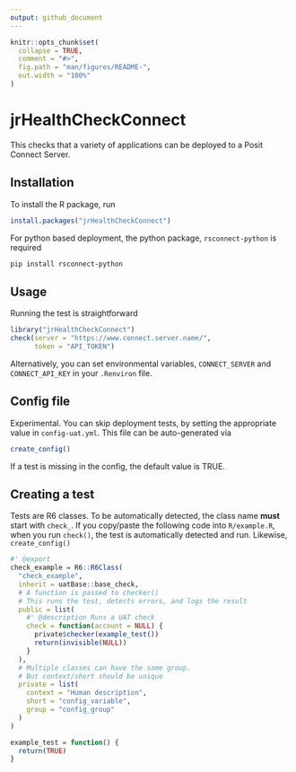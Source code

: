 ```yaml
---
output: github_document
---
```


<!-- README.md is generated from README.Rmd. Please edit that file -->

```r
knitr::opts_chunk$set(
  collapse = TRUE,
  comment = "#>",
  fig.path = "man/figures/README-",
  out.width = "100%"
)
```

# jrHealthCheckConnect

<!-- badges: start -->
<!-- badges: end -->

This checks that a variety of applications can be deployed to a Posit Connect Server.

## Installation

To install the R package, run

```r
install.packages("jrHealthCheckConnect")
```
For python based deployment, the python package, `rsconnect-python` is required

```bash
pip install rsconnect-python
```

## Usage

Running the test is straightforward

```r
library("jrHealthCheckConnect")
check(server = "https://www.connect.server.name/",
      token = "API_TOKEN")
```
Alternatively, you can set environmental variables, `CONNECT_SERVER` and `CONNECT_API_KEY` in your
`.Renviron` file.

## Config file

Experimental. You can skip deployment tests, by setting the appropriate value in `config-uat.yml`.
This file can be auto-generated via

```r
create_config()
```
If a test is missing in the config, the default value is TRUE.

## Creating a test

Tests are R6 classes. To be automatically detected, the class name **must**
start with `check_`. If you copy/paste the following code into `R/example.R`,
when you run `check()`, the test is automatically detected and run.
Likewise, `create_config()`

``` r
#' @export
check_example = R6::R6Class(
  "check_example",
  inherit = uatBase::base_check,
  # A function is passed to checker()
  # This runs the test, detects errors, and logs the result
  public = list(
    #' @description Runs a UAT check
    check = function(account = NULL) {
      private$checker(example_test())
      return(invisible(NULL))
    }
  ),
  # Multiple classes can have the same group.
  # But context/short should be unique
  private = list(
    context = "Human description",
    short = "config_variable",
    group = "config_group"
  )
)

example_test = function() {
  return(TRUE)
}
```
